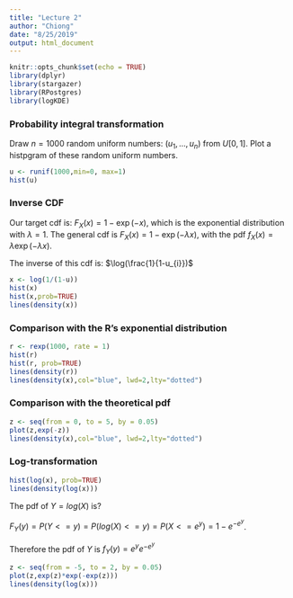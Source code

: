 ```yaml
---
title: "Lecture 2"
author: "Chiong"
date: "8/25/2019"
output: html_document
---
```


```r
knitr::opts_chunk$set(echo = TRUE)
library(dplyr) 
library(stargazer)
library(RPostgres)
library(logKDE)
```

### Probability integral transformation

Draw $n=1000$ random uniform numbers: $(u_{1},\dots,u_{n})$ from $U[0,1]$. Plot a histpgram of these random uniform numbers.


```r
u <- runif(1000,min=0, max=1)
hist(u)
```

### Inverse CDF

Our target cdf is: $F_{X}(x) = 1- \exp(-x)$, which is the exponential distribution with $\lambda = 1$. The general cdf is $F_{X}(x) = 1- \exp(-\lambda x)$, with the pdf $f_{X}(x) = \lambda \exp(-\lambda x)$.

The inverse of this cdf is: $\log(\frac{1}{1-u_{i}})$

```r
x <- log(1/(1-u))
hist(x)
hist(x,prob=TRUE)
lines(density(x))
```

### Comparison with the R's exponential distribution

```r
r <- rexp(1000, rate = 1)
hist(r)
hist(r, prob=TRUE)
lines(density(r)) 
lines(density(x),col="blue", lwd=2,lty="dotted")
```

### Comparison with the theoretical pdf


```r
z <- seq(from = 0, to = 5, by = 0.05)
plot(z,exp(-z))
lines(density(x),col="blue", lwd=2,lty="dotted")
```

### Log-transformation

```r
hist(log(x), prob=TRUE)
lines(density(log(x)))
```
The pdf of $Y= log(X)$ is?

$F_{Y}(y) = P(Y<=y) = P(log(X)<=y) = P(X<=e^{y}) = 1-e^{-e^{y}}$.

Therefore the pdf of $Y$ is $f_{Y}(y) = e^{y}e^{-e^{y}}$

```r
z <- seq(from = -5, to = 2, by = 0.05)
plot(z,exp(z)*exp(-exp(z)))
lines(density(log(x)))
```

